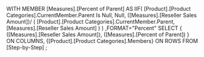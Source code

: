 WITH
MEMBER [Measures].[Percent of Parent] AS
    IIF(
        [Product].[Product Categories].CurrentMember.Parent Is Null, 
        Null,
        ([Measures].[Reseller Sales Amount])/
            (
                [Product].[Product Categories].CurrentMember.Parent,
                [Measures].[Reseller Sales Amount]
                )
        )
    ,FORMAT="Percent"
SELECT
    {
        ([Measures].[Reseller Sales Amount]),
        ([Measures].[Percent of Parent])
        } ON COLUMNS,
    {[Product].[Product Categories].Members} ON ROWS
FROM [Step-by-Step]
;
